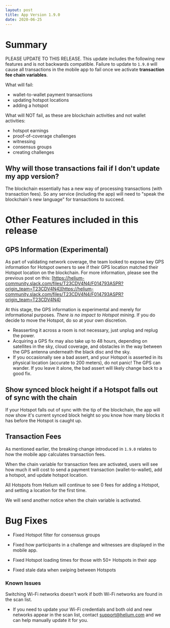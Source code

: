 ```yaml
---
layout: post
title: App Version 1.9.0
date: 2020-06-25
---
```


# Summary

PLEASE UPDATE TO THIS RELEASE. This update includes the following new features and is not backwards
compatible. Failure to update to `1.9.0` will cause all transactions in the mobile app to fail once
we activate **transaction fee chain variables**.

What will fail:

- wallet-to-wallet payment transactions
- updating hotspot locations
- adding a hotspot

What will NOT fail, as these are blockchain activities and not wallet activities:

- hotspot earnings
- proof-of-coverage challenges
- witnessing
- consensus groups
- creating challenges

## Why will those transactions fail if I don't update my app version?

The blockchain essentially has a new way of processing transactions (with transaction fees). So any
service (including the app) will need to "speak the blockchain's new language" for transactions to
succeed.

# Other Features included in this release

## GPS Information (Experimental)

As part of validating network coverage, the team looked to expose key GPS information for Hotspot
owners to see if their GPS location matched their Hotspot location on the blockchain. For more
information, please see the previous post on this:
[https://helium-community.slack.com/files/T23CDV4N4/F014793ASPR?origin_team=T23CDV4N4](https://helium-community.slack.com/files/T23CDV4N4/F014793ASPR?origin_team=T23CDV4N4)

At this stage, the GPS information is experimental and merely for informational purposes. _There is
no impact to Hotspot mining_. If you do decide to move the Hotspot, do so at your own discretion.

- Reasserting it across a room is not necessary, just unplug and replug the power.
- Acquiring a GPS fix may also take up to 48 hours, depending on satellites in the sky, cloud
  coverage, and obstacles in the way between the GPS antenna underneath the black disc and the sky.
- If you occasionally see a bad assert, and your Hotspot is asserted in its physical location
  (accurate to 200 meters), do not panic! The GPS can wander. If you leave it alone, the bad assert
  will likely change back to a good fix.

## Show synced block height if a Hotspot falls out of sync with the chain

If your Hotspot falls out of sync with the tip of the blockchain, the app will now show it's current
synced block height so you know how many blocks it has before the Hotspot is caught up.

## Transaction Fees

As mentioned earlier, the breaking change introduced in `1.9.0` relates to how the mobile app
calculates transaction fees.

When the chain variable for transaction fees are activated, users will see how much it will cost to
send a payment transaction (wallet-to-wallet), add a hotspot, and update hotspot location.

All Hotspots from Helium will continue to see 0 fees for adding a Hotspot, and setting a location
for the first time.

We will send another notice when the chain variable is activated.

# Bug Fixes

- Fixed Hotspot filter for consensus groups

- Fixed how participants in a challenge and witnesses are displayed in the mobile app.

- Fixed Hotspot loading times for those with 50+ Hotspots in their app

- Fixed stale data when swiping between Hotspots

### Known Issues

Switching Wi-Fi networks doesn't work if both Wi-Fi networks are found in the scan list.

- If you need to update your Wi-Fi credentials and both old and new networks appear in the scan
  list, contact support@helium.com and we can help manually update it for you.
